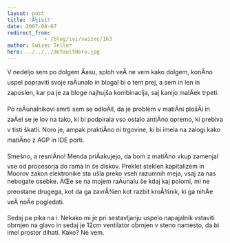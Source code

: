 ```yaml
---
layout: post
title: 'Å½ivi!'
date: 2007-08-07
redirect_from: 
            - /blog/ivi/swizec/163
author: Swizec Teller
hero: ../../../defaultHero.jpg
---
```

V nedeljo sem po dolgem Äasu, sploh veÄ ne vem kako dolgem, konÄno uspel popraviti svoje raÄunalo in blogal bi o tem prej, a sem in len in zaposlen, kar pa je za bloge najhujša kombinacija, saj kanijo malÄek trpeti.

Po raÄunalnikovi smrti sem se odloÄil, da je problem v matiÄni plošÄi in zaÄel se je lov na tako, ki bi podpirala vso ostalo antiÄno opremo, ki prebiva v tisti škatli. Noro je, ampak praktiÄno ni trgovine, ki bi imela na zalogi kako matiÄno z AGP in IDE porti.

Smešno, a resniÄno! Menda priÄakujejo, da bom z matiÄno vkup zamenjal vse od procesorja do rama in še diskov. Preklet steklen kapitalizem in Moorov zakon elektronike sta ušla preko vseh razumnih meja, vsaj za nas nebogate osebke. ÄŒe se na mojem raÄunalu še kdaj kaj polomi, mi ne preostane drugega, kot da ga zavrÅ¾en kot razbit kroÅ¾nik, ki ga nihÄe veÄ noÄe pogledati.

Sedaj pa pika na i. Nekako mi je pri sestavljanju uspelo napajalnik vstaviti obrnjen na glavo in sedaj je 12cm ventilator obrnjen v steno namesto, da bi imel prostor dihati. Kako? Ne vem.